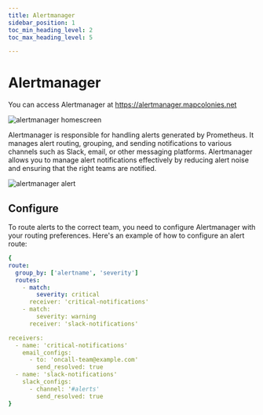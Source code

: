 ```yaml
---
title: Alertmanager
sidebar_position: 1
toc_min_heading_level: 2
toc_max_heading_level: 5

---
```




# Alertmanager
You can access Alertmanager at https://alertmanager.mapcolonies.net

![alertmanager homescreen](./img/alertmanager-homescreen.png)


Alertmanager is responsible for handling alerts generated by Prometheus. It manages alert routing, grouping, and sending notifications to various channels such as Slack, email, or other messaging platforms. Alertmanager allows you to manage alert notifications effectively by reducing alert noise and ensuring that the right teams are notified.

![alertmanager alert](./img/alertmanager-alert.png)

## Configure

To route alerts to the correct team, you need to configure Alertmanager with your routing preferences. Here's an example of how to configure an alert route:

```yaml
{
route:
  group_by: ['alertname', 'severity']
  routes:
    - match:
        severity: critical
      receiver: 'critical-notifications'
    - match:
        severity: warning
      receiver: 'slack-notifications'

receivers:
  - name: 'critical-notifications'
    email_configs:
      - to: 'oncall-team@example.com'
        send_resolved: true
  - name: 'slack-notifications'
    slack_configs:
      - channel: '#alerts'
        send_resolved: true
}
```
